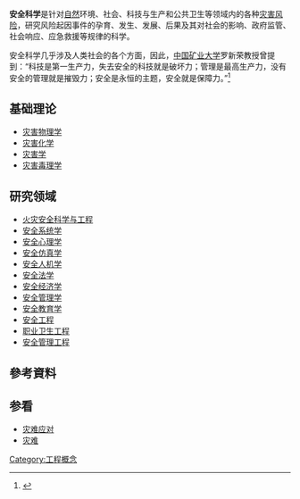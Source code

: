
'''安全科学'''是针对[[自然|自然]]环境、社会、科技与生产和公共卫生等领域内的各种[[灾害|灾害]][[风险|风险]]，研究风险起因事件的孕育、发生、发展、后果及其对社会的影响、政府监管、社会响应、应急救援等规律的科学。

安全科学几乎涉及人类社会的各个方面，因此，[[中国矿业大学|中国矿业大学]]罗新荣教授曾提到：“科技是第一生产力，失去安全的科技就是破坏力；管理是最高生产力，没有安全的管理就是摧毁力；安全是永恒的主题，安全就是保障力。”<ref>{{Cite web |url=http://safe.cumt.edu.cn/d9/18/c2889a186648/page.htm |title=第七期安全科技论坛之――罗新荣教授谈《矿井热害防治与瓦斯防治理论与技术》 |access-date=2016-08-27 |archive-date=2019-08-02 |archive-url=https://web.archive.org/web/20190802111930/http://safe.cumt.edu.cn/d9/18/c2889a186648/page.htm |dead-url=no }}</ref>

==基础理论==
*[[灾害物理学|灾害物理学]]
*[[灾害化学|灾害化学]]
*[[灾害学|灾害学]]
*[[灾害毒理学|灾害毒理学]]

==研究领域==
*[[火灾安全科学与工程|火灾安全科学与工程]]
*[[安全系统学|安全系统学]]
*[[安全心理学|安全心理学]]
*[[安全仿真学|安全仿真学]]
*[[安全人机学|安全人机学]]
*[[安全法学|安全法学]]
*[[安全经济学|安全经济学]]
*[[安全管理学|安全管理学]]
*[[安全教育学|安全教育学]]
*[[安全工程|安全工程]]
*[[职业卫生工程|职业卫生工程]]
*[[安全管理工程|安全管理工程]]

==參考資料==
{{reflist}}

==参看==
*[[灾难应对|灾难应对]]
*[[灾难|灾难]]


[[Category:工程概念|Category:工程概念]]